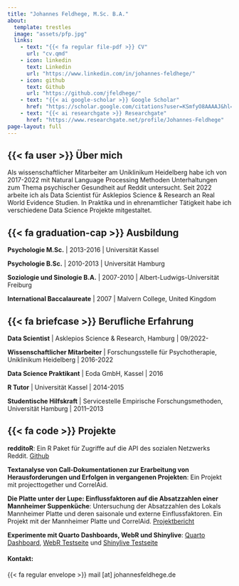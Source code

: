 ```yaml
---
title: "Johannes Feldhege, M.Sc. B.A."
about: 
  template: trestles
  image: "assets/pfp.jpg"
  links:
    - text: "{{< fa regular file-pdf >}} CV"
      url: "cv.qmd"
    - icon: linkedin
      text: Linkedin
      url: "https://www.linkedin.com/in/johannes-feldhege/"
    - icon: github
      text: Github
      url: "https://github.com/jfeldhege/"
    - text: "{{< ai google-scholar >}} Google Scholar"
      href: "https://scholar.google.com/citations?user=KSmfyO8AAAAJ&hl=de"
    - text: "{{< ai researchgate >}} Researchgate"
      href: "https://www.researchgate.net/profile/Johannes-Feldhege"
page-layout: full
---
```


## {{< fa user >}} Über mich

Als wissenschaftlicher Mitarbeiter am Uniklinikum Heidelberg habe ich von 2017-2022 mit Natural Language Processing Methoden Unterhaltungen zum Thema psychischer Gesundheit auf Reddit untersucht. Seit 2022 arbeite ich als Data Scientist für Asklepios Science & Research an Real World Evidence Studien. In Praktika und in ehrenamtlicher Tätigkeit habe ich verschiedene Data Science Projekte mitgestaltet.


::: {.panel-tabset}

## {{< fa graduation-cap >}} Ausbildung

**Psychologie M.Sc.** \| 2013-2016 \| Universität Kassel

**Psychologie B.Sc.** \| 2010-2013 \| Universität Hamburg

**Soziologie und Sinologie B.A.** \| 2007-2010 \| Albert-Ludwigs-Universität Freiburg

**International Baccalaureate** \| 2007 \| Malvern College, United Kingdom



## {{< fa briefcase >}} Berufliche Erfahrung

**Data Scientist** \| Asklepios Science & Research, Hamburg \| 09/2022-

**Wissenschaftlicher Mitarbeiter** \| Forschungsstelle für Psychotherapie, Uniklinikum Heidelberg \| 2016-2022

**Data Science Praktikant** \| Eoda GmbH, Kassel \| 2016

**R Tutor** \| Universität Kassel \| 2014-2015

**Studentische Hilfskraft** \| Servicestelle Empirische Forschungsmethoden, Universität Hamburg \| 2011--2013

## {{< fa code >}} Projekte

**redditoR**: Ein R Paket für Zugriffe auf die API des sozialen Netzwerks Reddit. [Github](https://github.com/jfeldhege/redditoR)

**Textanalyse von Call-Dokumentationen zur Erarbeitung von Herausforderungen und Erfolgen in vergangenen Projekten**: Ein Projekt mit projecttogether und CorrelAid.

**Die Platte unter der Lupe: Einflussfaktoren auf die Absatzzahlen einer Mannheimer Suppenküche**: Untersuchung der Absatzzahlen des Lokals Mannheimer Platte und deren saisonale und externe Einflussfaktoren. Ein Projekt mit der Mannheimer Platte und CorrelAid. [Projektbericht](http://dx.doi.org/10.31219/osf.io/3zsn6)

**Experimente mit Quarto Dashboards, WebR und Shinylive**:  [Quarto Dashboard](https://www.johannesfeldhege.de/dashboard_lifeexp/), [WebR Testseite](http://www.johannesfeldhege.de/webr_test/) und [Shinylive Testseite](http://www.johannesfeldhege.de/shinylive_test/)

:::

#### Kontakt:

{{< fa regular envelope >}} mail [at] johannesfeldhege.de
